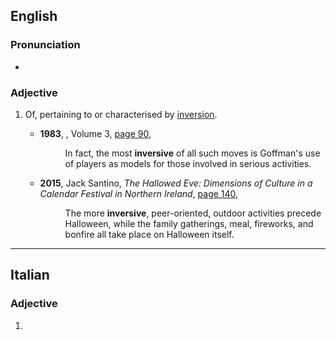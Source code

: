 ==English==

===Pronunciation===
* {{rhymes|en|ɜː(ɹ)sɪv}}

===Adjective===
{{en-adj}}

# Of, pertaining to or characterised by [[inversion]].
#: {{ux|en|The sexual revolution was in many ways '''inversive''', turning many older ideas on their heads.}}
#* '''1983''', ''{{w|Raritan (journal)|Raritan}}'', Volume 3, [https://books.google.com.au/books?id=ktITAQAAMAAJ&q=%22more%7Cmost+inversive%22&dq=%22more%7Cmost+inversive%22&hl=en&sa=X&ved=0ahUKEwj2_LHy373NAhXIjpQKHXExBMUQ6AEIOjAF page 90],
#*: In fact, the most '''inversive''' of all such moves is Goffman's use of players as models for those involved in serious activities.
#* '''2015''', Jack Santino, ''The Hallowed Eve: Dimensions of Culture in a Calendar Festival in Northern Ireland'', [https://books.google.com.au/books?id=ObIeBgAAQBAJ&pg=PA140&dq=%22more%7Cmost+inversive%22&hl=en&sa=X&ved=0ahUKEwj2_LHy373NAhXIjpQKHXExBMUQ6AEINDAE#v=onepage&q=%22more%7Cmost%20inversive%22&f=false page 140],
#*: The more '''inversive''', peer-oriented, outdoor activities precede Halloween, while the family gatherings, meal, fireworks, and bonfire all take place on Halloween itself.

----

==Italian==

===Adjective===
{{head|it|adjective form}}

# {{feminine plural of|it|inversivo}}